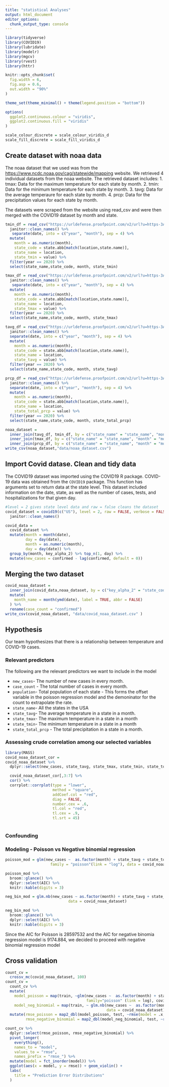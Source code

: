 ```yaml
---
title: "statistical Analyses"
output: html_document
editor_options:
  chunk_output_type: console
---
```


```r
library(tidyverse)
library(COVID19)
library(lubridate)
library(modelr)
library(mgcv)
library(rvest)
library(httr)

knitr::opts_chunk$set(
  fig.width = 6,
  fig.asp = 0.6,
  out.width = "90%"
)

theme_set(theme_minimal() + theme(legend.position = "bottom"))

options(
  ggplot2.continuous.colour = "viridis",
  ggplot2.continuous.fill = "viridis"
)

scale_colour_discrete = scale_colour_viridis_d
scale_fill_discrete = scale_fill_viridis_d
```

## Create dataset with noaa data

The noaa dataset that we used was from the [https://www.ncdc.noaa.gov/cag/statewide/mapping](ncdc.noaa.gov) website. We retrieved 4 individual datasets from the noaa website. The retrieved dataset includes: 
1. tmax: Data for the maximum temperature for each state by month.
2. tmin: Data for the minimum temperature for each state by month. 
3. tavg: Data for the average temperaure for each state by month. 
4. prcp: Data for the precipitation values for each state by month. 

The datasets were scraped from the website using read_csv and were then merged with the COVID19 dataset by month and state. 

```r

tmin_df = read_csv("https://urldefense.proofpoint.com/v2/url?u=https-3A__www.ncdc.noaa.gov_cag_statewide_mapping_110-2Dtmin.csv&d=DwIFAg&c=G2MiLlal7SXE3PeSnG8W6_JBU6FcdVjSsBSbw6gcR0U&r=B8uzIkNMhKdWydN9xY4NUSbhsqKRbTFG_gmZY3kin8Q&m=ilRLcOY5-22-ot8YTUHjYK-tstakLha43P2L-7wwJSc&s=hmGOQjY_Ej_kzF9vStPclRFQpAr4mQSKOX5ce_tmlsE&e= ", skip = 3) %>%
  janitor::clean_names() %>%
   separate(date, into = c("year", "month"), sep = 4) %>%
  mutate(
    month = as.numeric(month),
    state_code = state.abb[match(location,state.name)],
    state_name = location,
    state_tmin = value) %>%
  filter(year == 2020) %>%
  select(state_name,state_code, month, state_tmin)

tmax_df = read_csv("https://urldefense.proofpoint.com/v2/url?u=https-3A__www.ncdc.noaa.gov_cag_statewide_mapping_110-2Dtmax.csv&d=DwIFAg&c=G2MiLlal7SXE3PeSnG8W6_JBU6FcdVjSsBSbw6gcR0U&r=B8uzIkNMhKdWydN9xY4NUSbhsqKRbTFG_gmZY3kin8Q&m=ilRLcOY5-22-ot8YTUHjYK-tstakLha43P2L-7wwJSc&s=kFXvvcnRWOVQuIlHG8ufptNh9-TGtc8HeymdMUmu_Dw&e= ", skip = 3) %>%
  janitor::clean_names() %>%
   separate(date, into = c("year", "month"), sep = 4) %>%
  mutate(
    month = as.numeric(month),
    state_code = state.abb[match(location,state.name)],
    state_name = location,
    state_tmax = value) %>%
  filter(year == 2020) %>%
  select(state_name,state_code, month, state_tmax)

tavg_df = read_csv("https://urldefense.proofpoint.com/v2/url?u=https-3A__www.ncdc.noaa.gov_cag_statewide_mapping_110-2Dtavg.csv&d=DwIFAg&c=G2MiLlal7SXE3PeSnG8W6_JBU6FcdVjSsBSbw6gcR0U&r=B8uzIkNMhKdWydN9xY4NUSbhsqKRbTFG_gmZY3kin8Q&m=ilRLcOY5-22-ot8YTUHjYK-tstakLha43P2L-7wwJSc&s=wY9iFojIMOK8mzQ7AkPJQDUUj3FfapibffutaytqzXU&e= ", skip = 3) %>%
  janitor::clean_names() %>%
  separate(date, into = c("year", "month"), sep = 4) %>%
  mutate(
    month = as.numeric(month),
    state_code = state.abb[match(location,state.name)],
    state_name = location,
    state_tavg = value) %>%
  filter(year == 2020) %>%
  select(state_name,state_code, month, state_tavg)

prcp_df = read_csv("https://urldefense.proofpoint.com/v2/url?u=https-3A__www.ncdc.noaa.gov_cag_statewide_mapping_110-2Dpcp.csv&d=DwIFAg&c=G2MiLlal7SXE3PeSnG8W6_JBU6FcdVjSsBSbw6gcR0U&r=B8uzIkNMhKdWydN9xY4NUSbhsqKRbTFG_gmZY3kin8Q&m=ilRLcOY5-22-ot8YTUHjYK-tstakLha43P2L-7wwJSc&s=VPeiJ1-NI637AZPZMfUV8exXyubpArhFG_u6KBXJlEI&e= ", skip = 3) %>%
  janitor::clean_names() %>%
  separate(date, into = c("year", "month"), sep = 4) %>%
  mutate(
    month = as.numeric(month),
    state_code = state.abb[match(location,state.name)],
    state_name = location,
    state_total_prcp = value) %>%
  filter(year == 2020) %>%
  select(state_name,state_code, month, state_total_prcp)

noaa_dataset =
  inner_join(tavg_df, tmin_df, by = c("state_name" = "state_name", "month" = "month", "state_code" = "state_code")) %>%
  inner_join(tmax_df, by = c("state_name" = "state_name", "month" = "month", "state_code" = "state_code")) %>%
  inner_join(prcp_df, by = c("state_name" = "state_name", "month" = "month", "state_code" = "state_code"))
write_csv(noaa_dataset,"data/noaa_dataset.csv")
```

## Import Covid datase. Clean and tidy data 

The COVID19 dataset was imported using the COVID19 R package. 
COVID-19 data was obtained from the `COVID19` package. This function has arguments set to return data at the state level. This dataset included information on the date, state, as well as the number of cases, tests, and hospitalizations for that given day. 

```r
#level = 2 gives state level data and raw = false cleans the dataset
covid_dataset = covid19(c("US"), level = 2, raw = FALSE, verbose = FALSE) %>%
  janitor::clean_names()

covid_data =
  covid_dataset %>%
  mutate(month = month(date),
         day = day(date),
         month = as.numeric(month),
         day = day(date)) %>%
  group_by(month, key_alpha_2) %>% top_n(1, day) %>%
  mutate(new_cases = confirmed - lag(confirmed, default = 0))

```

## Merging the two dataset 

```r
covid_noaa_dataset =
  inner_join(covid_data,noaa_dataset, by = c("key_alpha_2" = "state_code", "month" = "month")) %>%
  mutate(
    month_name = month(ymd(date), label = TRUE, abbr = FALSE)
  ) %>%
  rename(case_count = "confirmed")
write_csv(covid_noaa_dataset, "data/covid_noaa_dataset.csv" )
```

## Hypothesis

Our team hypothesizes that there is a relationship between temperature and COVID-19 cases.


### Relevant predictors

The following are the relevant predictors we want to include in the model

* `new_cases`- The number of new cases in every month.
* `case_count` - The total number of cases in every month.
* `population`- Total population of each state - This forms the offset variable in the poisson regression model and the demoninator for the count to extrapolate the rate.
* `state_name`- All the states in the USA
* `state_tavg`- The average temperature in a state in a month.
* `state_tmax`- The maximum temperature in a state in a month
* `state_tmin`- The minimum temperature in a state in a month
* `state_total_prcp` - The total precipitation in a state in a month.

### Assessing crude correlation among our selected variables

```r
library(MASS)
covid_noaa_dataset_cor =
covid_noaa_dataset %>%
  dplyr::select(new_cases, state_tavg, state_tmax, state_tmin, state_total_prcp)

  covid_noaa_dataset_cor[,3:7] %>%
  cor() %>%
  corrplot::corrplot(type = "lower",
                     method = "square",
                     addCoef.col = "red",
                     diag = FALSE,
                     number.cex = .6,
                     tl.col = "red",
                     tl.cex = .9,
                     tl.srt = 45)
  
```



### Confounding 

### Modeling - Poisson vs Negative binomial regression 


```r
poisson_mod = glm(new_cases ~  as.factor(month) + state_tavg + state_total_prcp, 
                    family = "poisson"(link = "log"), data = covid_noaa_dataset)

poisson_mod %>%
  broom::glance() %>% 
  dplyr::select(AIC) %>% 
  knitr::kable(digits = 3)

neg_bin_mod = glm.nb(new_cases ~ as.factor(month) + state_tavg + state_total_prcp,
                            data = covid_noaa_dataset)

neg_bin_mod %>% 
  broom::glance() %>% 
  dplyr::select(AIC) %>% 
  knitr::kable(digits = 3)
```
Since the AIC for Poisson is 28597532 and the AIC for negative binomia regression model is 9174.884, we decided to proceed with negative binomial regression model 

## Cross validation 


```r
count_cv = 
  crossv_mc(covid_noaa_dataset, 100)
count_cv = 
  count_cv %>% 
  mutate(  
    model_poisson = map(train, ~glm(new_cases ~  as.factor(month) + state_tavg + state_total_prcp,
                                    family="poisson" (link = log), covid_noaa_dataset)), 
    model_neg_binomial = map(train, ~ glm.nb(new_cases ~  as.factor(month) + state_tavg + state_total_prcp, 
                                             data = covid_noaa_dataset))) %>% 
  mutate(rmse_poisson = map2_dbl(model_poisson, test, ~rmse(model = .x, data = .y)), 
         rmse_negative_binomial = map2_dbl(model_neg_binomial, test, ~rmse(model = .x, data = .y)))

count_cv %>% 
  dplyr::select(rmse_poisson, rmse_negative_binomial) %>% 
  pivot_longer(
    everything(),
    names_to = "model", 
    values_to = "rmse",
    names_prefix = "rmse_") %>% 
  mutate(model = fct_inorder(model)) %>% 
  ggplot(aes(x = model, y = rmse)) + geom_violin() +
  labs(
    title = "Prediction Error Distributions"
  )
```




